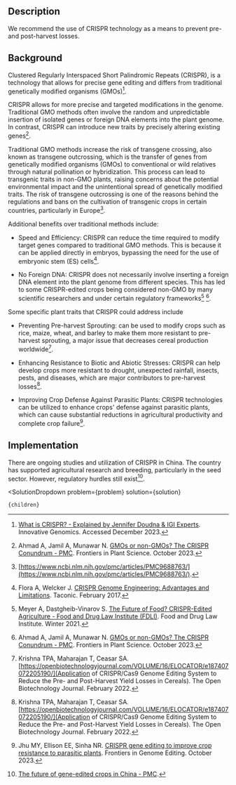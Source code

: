 

## Description

We recommend the use of CRISPR technology as a means to prevent pre- and post-harvest losses.

## Background

Clustered Regularly Interspaced Short Palindromic Repeats (CRISPR), is a technology that allows for precise gene editing and differs from traditional genetically modified organisms (GMOs)[^"10"].

CRISPR allows for more precise and targeted modifications in the genome. Traditional GMO methods often involve the random and unpredictable insertion of isolated genes or foreign DNA elements into the plant genome. In contrast, CRISPR can introduce new traits by precisely altering existing genes[^"7"].

Traditional GMO methods increase the risk of transgene crossing, also known as transgene outcrossing, which is the transfer of genes from genetically modified organisms (GMOs) to conventional or wild relatives through natural pollination or hybridization. This process can lead to transgenic traits in non-GMO plants, raising concerns about the potential environmental impact and the unintentional spread of genetically modified traits. The risk of transgene outcrossing is one of the reasons behind the regulations and bans on the cultivation of transgenic crops in certain countries, particularly in Europe[^"5"].

Additional benefits over traditional methods include:

- Speed and Efficiency: CRISPR can reduce the time required to modify target genes compared to traditional GMO methods. This is because it can be applied directly in embryos, bypassing the need for the use of embryonic stem (ES) cells[^"8"].

- No Foreign DNA: CRISPR does not necessarily involve inserting a foreign DNA element into the plant genome from different species. This has led to some CRISPR-edited crops being considered non-GMO by many scientific researchers and under certain regulatory frameworks[^"9"] [^"7"].

Some specific plant traits that CRISPR could address include

- Preventing Pre-harvest Sprouting: can be used to modify crops such as rice, maize, wheat, and barley to make them more resistant to pre-harvest sprouting, a major issue that decreases cereal production worldwide[^"11"].

- Enhancing Resistance to Biotic and Abiotic Stresses: CRISPR can help develop crops more resistant to drought, unexpected rainfall, insects, pests, and diseases, which are major contributors to pre-harvest losses[^"11"].

- Improving Crop Defense Against Parasitic Plants: CRISPR technologies can be utilized to enhance crops' defense against parasitic plants, which can cause substantial reductions in agricultural productivity and complete crop failure[^"12"].

## Implementation

There are ongoing studies and utilization of CRISPR in China. The country has supported agricultural research and breeding, particularly in the seed sector. However, regulatory hurdles still exist[^"6"].



[^"1"]: [Genome editing for improving nutritional quality, post-harvest shelf life and stress tolerance of fruits, vegetables, and ornamentals](https://www.frontiersin.org/articles/10.3389/fgeed.2023.1094965/full).
[^"2"]: [Maximizing social, economic, and environmental benefits from genome editing technologies in agriculture](https://innovativegenomics.org/projects/maximizing-social-economic-environmental-benefits-genome-editing-technologies-agriculture/).
[^"3"]: [A scoping review of interventions for crop postharvest loss reduction in sub-Saharan Africa and South Asia | Nature Sustainability](https://www.nature.com/articles/s41893-020-00622-1).
[^"4"]: [Maximizing social, economic, and environmental benefits from genome editing technologies in agriculture](https://innovativegenomics.org/projects/maximizing-social-economic-environmental-benefits-genome-editing-technologies-agriculture/).
[^"5"]: [https://www.ncbi.nlm.nih.gov/pmc/articles/PMC9688763/](https://www.ncbi.nlm.nih.gov/pmc/articles/PMC9688763/).
[^"6"]: [The future of gene-edited crops in China - PMC](https://www.ncbi.nlm.nih.gov/pmc/articles/PMC9053944/).
[^"7"]: Ahmad A, Jamil A, Munawar N. [GMOs or non-GMOs? The CRISPR Conundrum - PMC](https://www.ncbi.nlm.nih.gov/pmc/articles/PMC10591184/). Frontiers in Plant Science. October 2023.
[^"8"]: Flora A, Welcker J. [CRISPR Genome Engineering: Advantages and Limitations](https://www.taconic.com/taconic-insights/model-generation-solutions/crispr-genome-engineering-advantages-limitations.html). Taconic. February 2017.
[^"9"]: Meyer A, Dastgheib-Vinarov S. [The Future of Food? CRISPR-Edited Agriculture - Food and Drug Law Institute (FDLI)](https://www.fdli.org/2021/11/the-future-of-food-crispr-edited-agriculture/). Food and Drug Law Institute. Winter 2021.
[^"10"]: [What is CRISPR? - Explained by Jennifer Doudna & IGI Experts](https://innovativegenomics.org/education/digital-resources/what-is-crispr/). Innovative Genomics. Accessed December 2023.
[^"11"]: Krishna TPA, Maharajan T, Ceasar SA. [https://openbiotechnologyjournal.com/VOLUME/16/ELOCATOR/e187407072205190/](Application of CRISPR/Cas9 Genome Editing System to Reduce the Pre- and Post-Harvest Yield Losses in Cereals). The Open Biotechnology Journal. February 2022.
[^"12"]: Jhu MY, Ellison EE, Sinha NR. [CRISPR gene editing to improve crop resistance to parasitic plants](http://dx.doi.org/10.3389/fgeed.2023.1289416). Frontiers in Genome Editing. October 2023.




  <SolutionDropdown 
    problem={problem} 
    solution={solution}
  >
    {children}
  </SolutionDropdown>